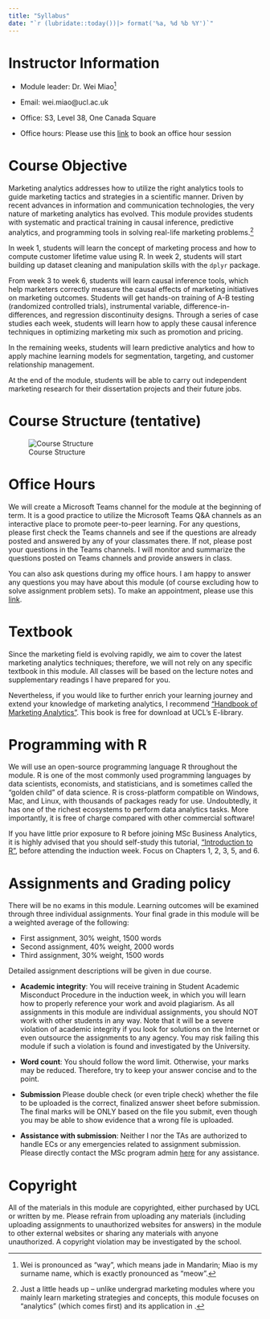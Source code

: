 ```yaml
---
title: "Syllabus"
date: "`r (lubridate::today())|> format('%a, %d %b %Y')`"
---
```


# Instructor Information

-   Module leader: Dr. Wei Miao[^1]

-   Email: wei.miao\@ucl.ac.uk

-   Office: S3, Level 38, One Canada Square

-   Office hours: Please use this [link](https://fantastical.app/miao87216932/marketing-analytics-office-hours) to book an office hour session

[^1]: Wei is pronounced as "way", which means jade in Mandarin; Miao is my surname name, which is exactly pronounced as "meow".

# Course Objective

Marketing analytics addresses how to utilize the right analytics tools to guide marketing tactics and strategies in a scientific manner. Driven by recent advances in information and communication technologies, the very nature of marketing analytics has evolved. This module provides students with systematic and practical training in causal inference, predictive analytics, and programming tools in solving real-life marketing problems.[^2]

[^2]: Just a little heads up -- unlike undergrad marketing modules where you mainly learn marketing strategies and concepts, this module focuses on "analytics" (which comes first) and its application in .

In week 1, students will learn the concept of marketing process and how to compute customer lifetime value using R.  In week 2, students will start building up dataset cleaning and manipulation skills with the `dplyr` package. 

From week 3 to week 6, students will learn causal inference tools, which help marketers correctly measure the causal effects of marketing initiatives on marketing outcomes. Students will get hands-on training of A-B testing (randomized controlled trials), instrumental variable, difference-in-differences, and regression discontinuity designs. Through a series of case studies each week, students will learn how to apply these causal inference techniques in optimizing marketing mix such as promotion and pricing. 

In the remaining weeks, students will learn predictive analytics and how to apply machine learning models for segmentation, targeting, and customer relationship management.

At the end of the module, students will be able to carry out independent marketing research for their dissertation projects and their future jobs.

# Course Structure (tentative)

![Course Structure](images/course structure.png)

# Office Hours

We will create a Microsoft Teams channel for the module at the beginning of term. It is a good practice to utilize the Microsoft Teams Q&A channels as an interactive place to promote peer-to-peer learning. For any questions, please first check the Teams channels and see if the questions are already posted and answered by any of your classmates there. If not, please post your questions in the Teams channels. I will monitor and summarize the questions posted on Teams channels and provide answers in class.

You can also ask questions during my office hours. I am happy to answer any questions you may have about this module (of course excluding how to solve assignment problem sets). To make an appointment, please use this [link](https://fantastical.app/miao87216932/marketing-analytics-office-hours).

# Textbook

Since the marketing field is evolving rapidly, we aim to cover the latest marketing analytics techniques; therefore, we will not rely on any specific textbook in this module. All classes will be based on the lecture notes and supplementary readings I have prepared for you.

Nevertheless, if you would like to further enrich your learning journey and extend your knowledge of marketing analytics, I recommend ["Handbook of Marketing Analytics"](https://ucl-new-primo.hosted.exlibrisgroup.com/permalink/f/5qfvbu/UCL_LMS_DS51237610180004761). This book is free for download at UCL's E-library.

# Programming with R

We will use an open-source programming language R throughout the module. R is one of the most commonly used programming languages by data scientists, economists, and statisticians, and is sometimes called the "golden child" of data science. R is cross-platform compatible on Windows, Mac, and Linux, with thousands of packages ready for use. Undoubtedly, it has one of the richest ecosystems to perform data analytics tasks. More importantly, it is free of charge compared with other commercial software!

If you have little prior exposure to R before joining MSc Business Analytics, it is highly advised that you should self-study this tutorial, ["Introduction to R"](https://cran.r-project.org/doc/manuals/r-release/R-intro.pdf), before attending the induction week. Focus on Chapters 1, 2, 3, 5, and 6.

# Assignments and Grading policy

There will be no exams in this module. Learning outcomes will be examined through three individual assignments. Your final grade in this module will be a weighted average of the following:

-   First assignment, 30% weight, 1500 words
-   Second assignment, 40% weight, 2000 words
-   Third assignment, 30% weight, 1500 words

Detailed assignment descriptions will be given in due course.

-   **Academic integrity**: You will receive training in Student Academic Misconduct Procedure in the induction week, in which you will learn how to properly reference your work and avoid plagiarism. As all assignments in this module are individual assignments, you should NOT work with other students in any way. Note that it will be a severe violation of academic integrity if you look for solutions on the Internet or even outsource the assignments to any agency. You may risk failing this module if such a violation is found and investigated by the University.

-   **Word count**: You should follow the word limit. Otherwise, your marks may be reduced. Therefore, try to keep your answer concise and to the point.

-   **Submission** Please double check (or even triple check) whether the file to be uploaded is the correct, finalized answer sheet before submission. The final marks will be ONLY based on the file you submit, even though you may be able to show evidence that a wrong file is uploaded. 

-   **Assistance with submission**: Neither I nor the TAs are authorized to handle ECs or any emergencies related to assignment submission. Please directly contact the MSc program admin [here](mailto:%20mgmt.ba-admin@ucl.ac.uk) for any assistance.

# Copyright

All of the materials in this module are copyrighted, either purchased by UCL or written by me. Please refrain from uploading any materials (including uploading assignments to unauthorized websites for answers) in the module to other external websites or sharing any materials with anyone unauthorized. A copyright violation may be investigated by the school.
